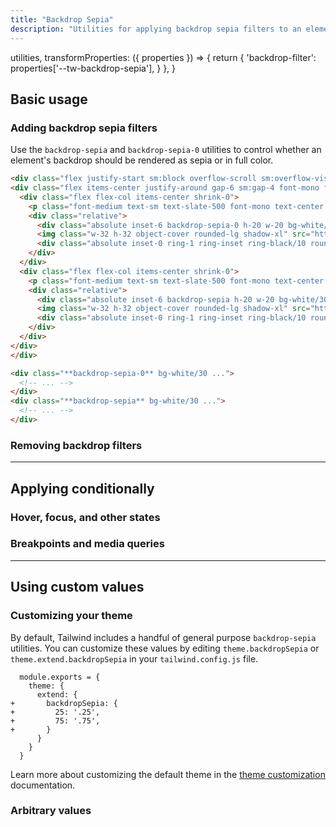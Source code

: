 ```yaml
---
title: "Backdrop Sepia"
description: "Utilities for applying backdrop sepia filters to an element."
---
```



  utilities,
  transformProperties: ({ properties }) => {
    return {
      'backdrop-filter': properties['--tw-backdrop-sepia'],
    }
  },
}

## Basic usage

### Adding backdrop sepia filters

Use the `backdrop-sepia` and `backdrop-sepia-0` utilities to control whether an element's backdrop should be rendered as sepia or in full color.

```html {{ example: { p: 'none' } }}
<div class="flex justify-start sm:block overflow-scroll sm:overflow-visible scroll-p-8">
<div class="flex items-center justify-around gap-6 sm:gap-4 font-mono font-bold shrink-0 p-8">
  <div class="flex flex-col items-center shrink-0">
    <p class="font-medium text-sm text-slate-500 font-mono text-center mb-3 dark:text-slate-400">backdrop-sepia-0</p>
    <div class="relative">
      <div class="absolute inset-6 backdrop-sepia-0 h-20 w-20 bg-white/30"></div>
      <img class="w-32 h-32 object-cover rounded-lg shadow-xl" src="https://images.unsplash.com/photo-1554629947-334ff61d85dc?ixid=MnwxMjA3fDB8MHxwaG90by1wYWdlfHx8fGVufDB8fHx8&ixlib=rb-1.2.1&auto=format&fit=crop&w=320&h=320&q=80" />
      <div class="absolute inset-0 ring-1 ring-inset ring-black/10 rounded-lg"></div>
    </div>
  </div>
  <div class="flex flex-col items-center shrink-0">
    <p class="font-medium text-sm text-slate-500 font-mono text-center mb-3 dark:text-slate-400">backdrop-sepia</p>
    <div class="relative">
      <div class="absolute inset-6 backdrop-sepia h-20 w-20 bg-white/30"></div>
      <img class="w-32 h-32 object-cover rounded-lg shadow-xl" src="https://images.unsplash.com/photo-1554629947-334ff61d85dc?ixid=MnwxMjA3fDB8MHxwaG90by1wYWdlfHx8fGVufDB8fHx8&ixlib=rb-1.2.1&auto=format&fit=crop&w=320&h=320&q=80" />
      <div class="absolute inset-0 ring-1 ring-inset ring-black/10 rounded-lg"></div>
    </div>
  </div>
</div>
</div>
```

```html
<div class="**backdrop-sepia-0** bg-white/30 ...">
  <!-- ... -->
</div>
<div class="**backdrop-sepia** bg-white/30 ...">
  <!-- ... -->
</div>
```

### Removing backdrop filters

<RemovingBackdropFilters defaultClass="backdrop-blur-md backdrop-sepia" />

---

## <Heading ignore>Applying conditionally</Heading>

### <Heading ignore>Hover, focus, and other states</Heading>

<HoverFocusAndOtherStates defaultClass="backdrop-sepia" featuredClass="backdrop-sepia-0" />

### <Heading ignore>Breakpoints and media queries</Heading>

<BreakpointsAndMediaQueries defaultClass="backdrop-sepia" featuredClass="backdrop-sepia-0" />

---

## Using custom values

### Customizing your theme

By default, Tailwind includes a handful of general purpose `backdrop-sepia` utilities. You can customize these values by editing `theme.backdropSepia` or `theme.extend.backdropSepia` in your `tailwind.config.js` file.

```diff-js {{ filename: 'tailwind.config.js' }}
  module.exports = {
    theme: {
      extend: {
+       backdropSepia: {
+         25: '.25',
+         75: '.75',
+       }
      }
    }
  }
```

Learn more about customizing the default theme in the [theme customization](/docs/theme#customizing-the-default-theme) documentation.

### Arbitrary values

<ArbitraryValues property="backdrop-sepia" featuredClass="backdrop-sepia-[.25]" />
